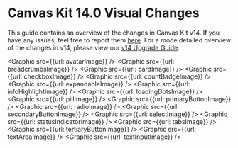 

<Meta title="Guides/Upgrade Guides/v14.0/Visual Changes" />

# Canvas Kit 14.0 Visual Changes

This guide contains an overview of the changes in Canvas Kit v14. If you have any issues, feel free to report them [here](https://github.com/Workday/canvas-kit/issues). For a mode detailed overview of the changes in v14, please view our [v14 Upgrade Guide](https://workday.github.io/canvas-kit/?path=/docs/guides-upgrade-guides-v14-0-overview--docs).

<Graphic src={{url: avatarImage}} />
<Graphic src={{url: breadcrumbsImage}} />
<Graphic src={{url: cardImage}} />
<Graphic src={{url: checkboxImage}} />
<Graphic src={{url: countBadgeImage}} />
<Graphic src={{url: expandableImage}} />
<Graphic src={{url: infoHighlightImage}} />
<Graphic src={{url: loadingDotsImage}} />
<Graphic src={{url: pillImage}} />
<Graphic src={{url: primaryButtonImage}} />
<Graphic src={{url: radioImage}} />
<Graphic src={{url: secondaryButtonImage}} />
<Graphic src={{url: selectImage}} />
<Graphic src={{url: statusIndicatorImage}} />
<Graphic src={{url: tabsImage}} />
<Graphic src={{url: tertiaryButtonImage}} />
<Graphic src={{url: textAreaImage}} />
<Graphic src={{url: textInputImage}} />
